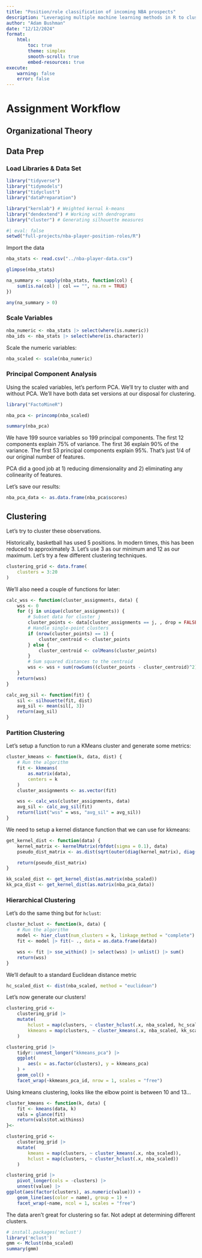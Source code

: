 ```yaml
---
title: "Position/role classification of incoming NBA prospects"
description: "Leveraging multiple machine learning methods in R to cluster for player positions/roles and predict the same for incoming NBA prospects."
author: "Adam Bushman"
date: "12/12/2024"
format: 
    html:
        toc: true
        theme: simplex
        smooth-scroll: true
        embed-resources: true
execute:
    warning: false
    error: false
---
```



# Assignment Workflow

## Organizational Theory

## Data Prep

### Load Libraries & Data Set

```r
library("tidyverse")
library("tidymodels")
library("tidyclust")
library("dataPreparation")

library("kernlab") # Weighted kernal k-means
library("dendextend") # Working with dendrograms
library("cluster") # Generating silhouette measures
```

```r
#| eval: false
setwd("full-projects/nba-player-position-roles/R")
```

Import the data

```r
nba_stats <- read.csv("../nba-player-data.csv")
```

```r
glimpse(nba_stats)
```

```r
na_summary <- sapply(nba_stats, function(col) {
    sum(is.na(col) | col == "", na.rm = TRUE)
})

any(na_summary > 0)
```


### Scale Variables

```r
nba_numeric <- nba_stats |> select(where(is.numeric))
nba_ids <- nba_stats |> select(where(is.character))
```

Scale the numeric variables:

```r
nba_scaled <- scale(nba_numeric)
```

### Principal Component Analysis

Using the scaled variables, let's perform PCA. We'll try to cluster with and without PCA. We'll have both data set versions at our disposal for clustering.

```r
library("FactoMineR")
```

```r
nba_pca <- princomp(nba_scaled)
```

```r
summary(nba_pca)
```

We have 199 source variables so 199 principal components. The first 12 components explain 75% of variance. The first 36 explain 90% of the variance. The first 53 principal components explain 95%. That's just 1/4 of our original number of features. 

PCA did a good job at 1) reducing dimensionality and 2) eliminating any colinearity of features. 

Let's save our results:

```r
nba_pca_data <- as.data.frame(nba_pca$scores)
```


## Clustering

Let's try to cluster these observations.

Historically, basketball has used 5 positions. In modern times, this has been reduced to approximately 3. Let's use 3 as our minimum and 12 as our maximum. Let's try a few different clustering techniques.

```r
clustering_grid <- data.frame(
    clusters = 3:20
)
```

We'll also need a couple of functions for later:

```r
calc_wss <- function(cluster_assignments, data) {
    wss <- 0
    for (j in unique(cluster_assignments)) {
        # Subset data for cluster j
        cluster_points <- data[cluster_assignments == j, , drop = FALSE]
        # Handle single-point clusters
        if (nrow(cluster_points) == 1) {
            cluster_centroid <- cluster_points
        } else {
            cluster_centroid <- colMeans(cluster_points)
        }
        # Sum squared distances to the centroid
        wss <- wss + sum(rowSums((cluster_points - cluster_centroid)^2))
    }
    return(wss)
}

calc_avg_sil <- function(fit) {
    sil <- silhouette(fit, dist)
    avg_sil <- mean(sil[, 3])
    return(avg_sil)
}

```

### Partition Clustering

Let's setup a function to run a KMeans cluster and generate some metrics:

```r
cluster_kmeans <- function(k, data, dist) {
    # Run the algorithm
    fit <- kkmeans(
        as.matrix(data),
        centers = k
    )
    cluster_assignments <- as.vector(fit)

    wss <- calc_wss(cluster_assignments, data)
    avg_sil <- calc_avg_sil(fit)
    return(list("wss" = wss, "avg_sil" = avg_sil))
}
```

We need to setup a kernel distance function that we can use for kkmeans:

```r
get_kernel_dist <- function(data) {
    kernel_matrix <- kernelMatrix(rbfdot(sigma = 0.1), data)
    pseudo_dist_matrix <- as.dist(sqrt(outer(diag(kernel_matrix), diag(kernel_matrix), "+") - 2 * kernel_matrix))

    return(pseudo_dist_matrix)
}

kk_scaled_dist <- get_kernel_dist(as.matrix(nba_scaled))
kk_pca_dist <- get_kernel_dist(as.matrix(nba_pca_data))
```


### Hierarchical Clustering

Let's do the same thing but for `hclust`:

```r
cluster_hclust <- function(k, data) {
    # Run the algorithm
    model <- hier_clust(num_clusters = k, linkage_method = "complete")
    fit <- model |> fit(~ ., data = as.data.frame(data))

    wss <- fit |> sse_within() |> select(wss) |> unlist() |> sum()
    return(wss)
}
```

We'll default to a standard Euclidean distance metric

```r
hc_scaled_dist <- dist(nba_scaled, method = "euclidean")
```


Let's now generate our clusters!

```r
clustering_grid <-
    clustering_grid |>
    mutate(
        hclust = map(clusters, ~ cluster_hclust(.x, nba_scaled, hc_scaled_dist)),
        kkmeans = map(clusters, ~ cluster_kmeans(.x, nba_scaled, kk_scaled_dist))
    )
```

```r
clustering_grid |>
    tidyr::unnest_longer("kkmeans_pca") |>
    ggplot(
        aes(x = as.factor(clusters), y = kkmeans_pca)
    ) +
    geom_col() +
    facet_wrap(~kkmeans_pca_id, nrow = 1, scales = "free")
```



Using kmeans clustering, looks like the elbow point is between 10 and 13...


```r
cluster_kmeans <- function(k, data) {
    fit <- kmeans(data, k)
    vals = glance(fit)
    return(vals$tot.withinss)
}<-
```

```r
clustering_grid <-
    clustering_grid |>
    mutate(
        kmeans = map(clusters, ~ cluster_kmeans(.x, nba_scaled)), 
        hclust = map(clusters, ~ cluster_hclust(.x, nba_scaled))
    )
```

```r
clustering_grid |>
    pivot_longer(cols = -clusters) |> 
    unnest(value) |>
ggplot(aes(factor(clusters), as.numeric(value))) +
    geom_line(aes(color = name), group = 1) +
    facet_wrap(~name, ncol = 1, scales = "free")
```


The data aren't great for clustering so far. Not adept at determining different clusters.

```r
# install.packages('mclust')
library('mclust')
gmm <- Mclust(nba_scaled)
summary(gmm)
```